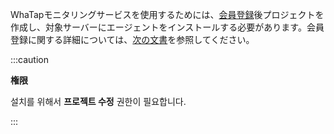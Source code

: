 WhaTapモニタリングサービスを使用するためには、[会員登録](https://www.whatap.io/ko/signup/)後プロジェクトを作成し、対象サーバーにエージェントをインストールする必要があります。会員登録に関する詳細については、[次の文書](../../account/account-manage)を参照してください。

:::caution

**権限**

설치를 위해서 **프로젝트 수정** 권한이 필요합니다.

:::
